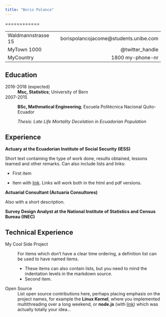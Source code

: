```yaml
---
title: "Boris Polanco"
---
```

============

-------------------     ----------------------------
Waldmannstrasse 15                borispolancojacome@students.unibe.com
MyTown 1000                          @twitter_handle
MyCountry                           1800 my-phone-nr
-------------------     ----------------------------

Education
---------

2016-2018 (expected)
:   **Msc, Statistics**; University of Bern 

    
2007-2015
:   **BSc, Mathmatical Engineering**; Escuela Politécnica Nacional
    Quito-Ecuador

    *Thesis: Late Life Mortality Decelation in Ecuadorian Population*

Experience
----------

**Actuary at the Ecuadorian Institute of Social Security (IESS)**

Short text containing the type of work done, results obtained,
lessons learned and other remarks. Can also include lists and
links:

* First item

* Item with [link](http://www.example.com). Links will work both in
  the html and pdf versions.

**Actuarial Consultant (Actuaria Consultores)**

Also with a short description.

**Survey Design Analyst at the National Institute of Statistics and Census Bureau (INEC)**

Technical Experience
--------------------

My Cool Side Project
:   For items which don't have a clear time ordering, a definition
    list can be used to have named items.

    * These items can also contain lists, but you need to mind the
      indentation levels in the markdown source.
    * Second item.

Open Source
:   List open source contributions here, perhaps placing emphasis on
    the project names, for example the **Linux Kernel**, where you
    implemented multithreading over a long weekend, or **node.js**
    (with [link](http://nodejs.org)) which was actually totally
    your idea...